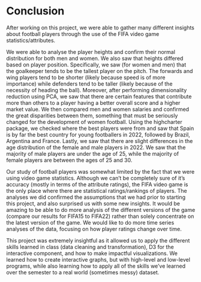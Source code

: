 # Conclusion

After working on this project, we were able to gather many different insights about football players through the use of the FIFA video game statistics/attributes. 

We were able to analyse the player heights and confirm their normal distribution for both men and women. We also saw that heights differed based on player position. Specifically, we saw (for women and men) that the goalkeeper tends to be the tallest player on the pitch. The forwards and wing players tend to be shorter (likely because speed is of more importance) while defenders tend to be taller (likely because of the necessity of heading the ball). Moreover, after performing dimensionality reduction using PCA, we saw that there are certain features that contribute more than others to a player having a better overall score and a higher market value. We then compared men and women salaries and confirmed the great disparities between them, something that must be seriously changed for the development of women football. Using the highcharter package, we checked where the best players were from and saw that Spain is by far the best country for young footballers in 2022, followed by Brazil, Argentina and France. Lastly, we saw that there are slight differences in the age distribution of the female and male players in 2022. We saw that the majority of male players are under the age of 25, while the majority of female players are between the ages of 25 and 30. 

Our study of football players was somewhat limited by the fact that we were using video game statistics. Although we can't be completely sure of it's accuracy (mostly in terms of the attribute ratings), the FIFA video game is the only place where there are statistical ratings/rankings of players. The analyses we did confirmed the assumptions that we had prior to starting this project, and also surprised us with some new insights. It would be amazing to be able to do more analysis of the different versions of the game (compare our results for FIFA15 to FIFA22) rather than solely concentrate on the latest version of the game. We would like to do more time series analyses of the data, focusing on how player ratings change over time. 

This project was extremely insightful as it allowed us to apply the different skills learned in class (data cleaning and transformation), D3 for the interactive component, and how to make impactful visualizations. We learned how to create interactive graphs, but with high-level and low-level programs, while also learning how to apply all of the skills we've learned over the semester to a real world (sometimes messy) dataset. 
